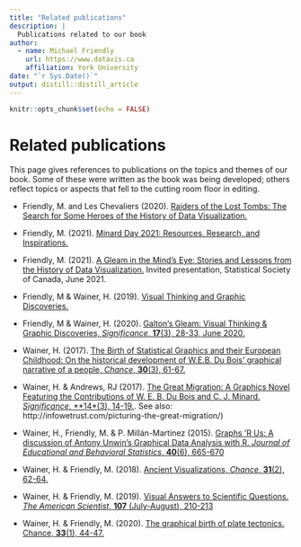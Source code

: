 ---
title: "Related publications"
description: |
  Publications related to our book
author:
  - name: Michael Friendly 
    url: https://www.datavis.ca
    affiliation: York University
date: "`r Sys.Date()`"
output: distill::distill_article
---

```{r setup, include=FALSE}
knitr::opts_chunk$set(echo = FALSE)
```

# Related publications

This page gives references to publications on the topics and themes of our book.
Some of these were written as the book was being developed; others reflect topics
or aspects that fell to the cutting room floor in editing.

* Friendly, M. and Les Chevaliers (2020). [Raiders of the Lost Tombs: The Search for Some Heroes of the History of Data Visualization.](https://medium.com/nightingale/raiders-of-the-lost-tombs-the-search-for-some-heroes-of-the-history-of-data-visualization-c4a4b4690d24)

* Friendly, M. (2021). [Minard Day 2021: Resources, Research, and Inspirations.](https://medium.com/nightingale/minard-day-2021-resources-research-and-inspirations-5588e4e6dbe9)  

* Friendly, M. (2021). [A Gleam in the Mind’s Eye: Stories and Lessons from the History of Data Visualization.](https://www.datavis.ca/papers/SSC2021-talk.pdf) Invited presentation, Statistical Society of Canada, June 2021.

* Friendly, M & Wainer, H. (2019). [Visual Thinking and Graphic Discoveries.](https://medium.com/@michael.friendly/visual-thinking-graphic-discoveries-128468677592)

* Friendly, M & Wainer, H. (2020). [Galton’s Gleam: Visual Thinking & Graphic Discoveries, _Significance_, **17**(3), 28-33, June 2020.](https://rss.onlinelibrary.wiley.com/doi/abs/10.1111/1740-9713.01403)

* Wainer, H. (2017). [The Birth of Statistical Graphics and their European Childhood: On the historical development of W.E.B. Du Bois’ graphical narrative of a people, _Chance_, **30**(3), 61-67.](https://www.tandfonline.com/doi/full/10.1080/09332480.2017.1383117)

* Wainer, H. & Andrews, RJ (2017). [The Great Migration: A Graphics Novel Featuring the Contributions of W. E. B.  Du Bois and C. J. Minard. _Significance_, **14*(3), 14-19.](https://www.significancemagazine.com/culture/564-the-great-migration-a-graphics-novel). See also:  http://infowetrust.com/picturing-the-great-migration/)

* Wainer, H., Friendly, M. & P. Millán-Martinez (2015). [Graphs ‘R Us: A discussion of Antony Unwin’s Graphical Data Analysis with R. _Journal of Educational and Behavioral Statistics_, **40**(6), 665-670](https://www.jstor.org/stable/43966405) 

* Wainer, H. & Friendly, M. (2018). [Ancient Visualizations, _Chance_, **31**(2), 62-64.](https://www.tandfonline.com/doi/full/10.1080/09332480.2018.1467645)

* Wainer, H. & Friendly, M. (2019). [Visual Answers to Scientific Questions. _The American Scientist_, **107** (July-August), 210-213](https://www.americanscientist.org/article/visual-answers-to-scientific-questions)

* Wainer, H. & Friendly, M. (2020). [The graphical birth of plate tectonics.  Chance, **33**(1), 44-47.](https://chance.amstat.org/2020/02/plate-tectonics/)



